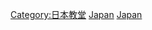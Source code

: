 {{Commons category|Cathedrals in Japan}}

[[Category:日本教堂|Category:日本教堂]]
[[Category:亞洲主教座堂|Japan]]
[[Category:各国主教座堂|Japan]]